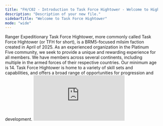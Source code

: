 ```yaml
---
title: "FH/C02 - Introduction to Task Force Hightower - Welcome to Hightower"
description: "Description of your new file."
sidebarTitle: "Welcome to Task Force Hightower"
mode: "wide"
---
```


<AccordionGroup>
  <Accordion title="FH/GB-07 - Introduction to Task Force Hightower" icon="book" iconType="solid">
    Ranger Expeditionary Task Force Hightower, more commonly called Task Force Hightower (or TFH for short), is a BRM5-focused milsim faction created in April of 2025. As an experienced organization in the Platinum Five community, we seek to provide a unique and rewarding experience for all members. We have members across several continents, including multiple in the armed forces of their respective countries. Our minimum age is 14. Task Force Hightower is home to a variety of skill sets and capabilities, and offers a broad range of opportunities for progression and development.
  </Accordion>
  <Accordion title="FH/VB-08 - Video: Task Force Screening Video [6:47]" description="NOTE TO REVIEWERS: LEGACY - REQUIRES UPDATE" icon="video" iconType="solid">
    <iframe src="https://www.youtube.com/embed/XcNiuq-jE84" title="YouTube video player" frameborder="0" className="w-full aspect-video rounded-xl" allow="accelerometer; autoplay; clipboard-write; encrypted-media; gyroscope; picture-in-picture; web-share" allowfullscreen />
  </Accordion>
  <Accordion title="FH/GB-09 - What MILSIM Means to Us" icon="book" iconType="solid">
    Task Force Hightower seeks to balance a mixture of real-world Tactics, Techniques, and Procedures (TTPs) with in-game functionality. We develop custom maps and operations to give our members the best experience possible through realistic combat and platform-specific alterations. We believe in replication of the real world, specifically to the point where it makes sense for us. Extraneous things like virtual PT and 
  </Accordion>
</AccordionGroup>

<AccordionGroup>
  <Accordion title="FH/G02 - Getting Started" defaultOpen>
    filler
  </Accordion>
</AccordionGroup>